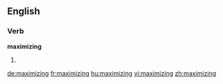 ==English==

===Verb===
'''maximizing'''

# {{present participle of|[[maximize]]}}

[[de:maximizing]]
[[fr:maximizing]]
[[hu:maximizing]]
[[vi:maximizing]]
[[zh:maximizing]]